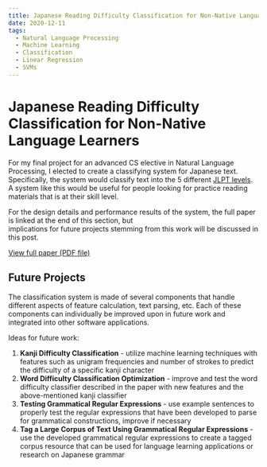 ```yaml
---
title: Japanese Reading Difficulty Classification for Non-Native Language Learners
date: 2020-12-11
tags:
  - Natural Language Processing
  - Machine Learning
  - Classification
  - Linear Regression
  - SVMs
---
```


# Japanese Reading Difficulty Classification for Non-Native Language Learners

For my final project for an advanced CS elective in Natural Language Processing, I elected to 
create a classifying system for Japanese text. Specifically, the system would classify text into
the 5 different [JLPT levels](https://www.jlpt.jp/e/about/levelsummary.html). 
A system like this would be useful for people looking for practice reading materials
that is at their skill level. 

For the design details and performance results of the system, the full paper is linked at the end of this section, but  
implications for future projects stemming from this work will be discussed in this post.

<a href='https://dev-blog-materials.s3.amazonaws.com/j_text_classification_research_paper.pdf' target='_blank'>View full paper (PDF file)</a>

## Future Projects

The classification system is made of several components that handle 
different aspects of feature calculation, text parsing, etc. 
Each of these components can individually be improved upon in future work
and integrated into other software applications. 

Ideas for future work:

1. **Kanji Difficulty Classification** - utilize machine learning techniques with features such as 
unigram frequencies and number of strokes to predict the difficulty of a specific kanji character
2. **Word Difficulty Classification Optimization** - improve and test the word difficulty classifier 
described in the paper with new features and the above-mentioned kanji classifier
3. **Testing Grammatical Regular Expressions** - use example sentences to properly test the regular expressions 
that have been developed to parse for grammatical constructions, improve if necessary
4. **Tag a Large Corpus of Text Using Grammatical Regular Expressions** - use the developed grammatical regular expressions to create a tagged corpus resource
that can be used for language learning applications or research on Japanese grammar
